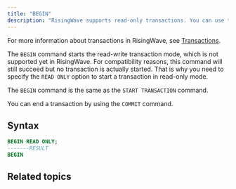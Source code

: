 ```yaml
---
title: "BEGIN"
description: "RisingWave supports read-only transactions. You can use the `BEGIN READ ONLY` command to start a read-only transaction."
---
```


For more information about transactions in RisingWave, see [Transactions](/processing/transactions).

The `BEGIN` command starts the read-write transaction mode, which is not supported yet in RisingWave. For compatibility reasons, this command will still succeed but no transaction is actually started. That is why you need to specify the `READ ONLY` option to start a transaction in read-only mode.

The `BEGIN` command is the same as the `START TRANSACTION` command.

You can end a transaction by using the `COMMIT` command.

## Syntax

```sql
BEGIN READ ONLY;
-------RESULT
BEGIN

```

## Related topics

<CardGroup>
  <Card title="Transactions" icon="rotate" href="/processing/transactions"
  iconType="solid" horizontal/>
  <Card title="START TRANSACTION" icon="play" href="/sql/commands/sql-start-transaction" iconType="solid"horizontal/>
  <Card title="COMMIT" icon="check" href="/sql/commands/sql-commit"iconType="solid"horizontal/>
</CardGroup>
